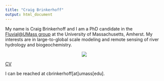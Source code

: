 ```yaml
---
title: "Craig Brinkerhoff"
output: html_document
---
```



My name is Craig Brinkerhoff and I am a PhD candidate in the [Fluvial@UMass group](https://blogs.umass.edu/cjgleason/) at the University of Massachusetts, Amherst. My interests are in large-to-global scale modeling and remote sensing of river hydrology and biogeochemistry.

<center>
![](headshot2_crop.png) </center>

[CV](https://craigbrinkerhoff.github.io/docs/CV_Brinkerhoff.pdf)

I can be reached at cbrinkerhoff[at]umass[edu].